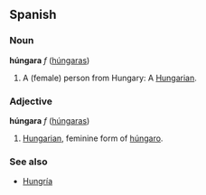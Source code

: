 ==Spanish==
===Noun===
'''húngara''' ''f'' ([[húngaras]])

# A (female) person from Hungary: A [[Hungarian]].

===Adjective===
'''húngara''' ''f'' ([[húngaras]])

#[[Hungarian]], feminine form of [[húngaro]].

===See also===
*[[Hungría]]